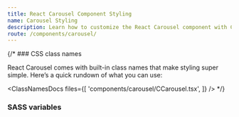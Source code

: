 ```yaml
---
title: React Carousel Component Styling
name: Carousel Styling
description: Learn how to customize the React Carousel component with CSS classes, variables, and SASS for flexible styling and seamless integration into your design.
route: /components/carousel/
---
```


{/* ### CSS class names

React Carousel comes with built-in class names that make styling super simple. Here’s a quick rundown of what you can use:

<ClassNamesDocs
  files={[
    'components/carousel/CCarousel.tsx',
  ]}
/> */}

### SASS variables

<ScssDocs file="_variables.scss" capture="carousel-variables" />
